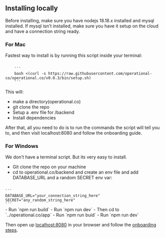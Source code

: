 
## Installing locally

Before installing, make sure you have nodejs 18.18.x installed and mysql installed. If mysql isn't installed, make sure you have it setup on the cloud and have a connection string ready.

### For Mac

Fastest way to install is by running this script inside your terminal:

<Code lang="bash" client:load>
	```
	bash <(curl -s https://raw.githubusercontent.com/operational-co/operational.co/v0.0.3/bin/setup.sh)
	```
</Code>

This will:

- make a directory(operational.co)
- git clone the repo
- Setup a .env file for /backend
- Install dependencies

After that, all you need to do is to run the commands the script will tell you to, and then visit localhost:8080 and follow the onboarding guide.

### For Windows

We don't have a terminal script. But its very easy to install.

- Git clone the repo on your machine
- cd to operational.co/backend and create an env file and add DATABASE_URL and a random SECRET env var:
<Code lang="bash" client:load>
```
DATABASE_URL="your_connection_string_here"
SECRET="any_random_string_here"
```
</Code>
- Run `npm run build`
- Run `npm run dev`
- Then cd to `../operational.co/app`
- Run `npm run buid`
- Run `npm run dev`

Then open up [localhost:8080](http://localhost:8080) in your browser and follow the [onboarding steps](/selfhosted/onboarding).
